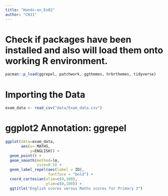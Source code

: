 ```yaml
---
title: "Hands-on_Ex02"
author: "CHJ1"
---
```


# Check if packages have been installed and also will load them onto working R environment.

```r
pacman::p_load(ggrepel, patchwork, ggthemes, hrbrthemes, tidyverse)
```

# Importing the Data

```r
exam_data <- read_csv("data/Exam_data.csv")
```

# ggplot2 Annotation: ggrepel

```r
ggplot(data=exam_data, 
       aes(x= MATHS, 
           y=ENGLISH)) +
  geom_point() +
  geom_smooth(method=lm, 
              size=0.5) +  
  geom_label_repel(aes(label = ID), 
                   fontface = "bold") +
  coord_cartesian(xlim=c(0,100),
                  ylim=c(0,100)) +
  ggtitle("English scores versus Maths scores for Primary 3")
```